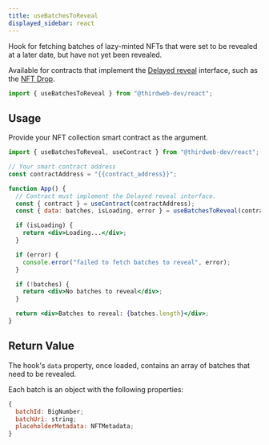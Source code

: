 ```yaml
---
title: useBatchesToReveal
displayed_sidebar: react
---
```



Hook for fetching batches of lazy-minted NFTs that were set to be revealed at a later date, but have not yet been revealed.

Available for contracts that implement the [Delayed reveal](/contractkit/extension-contracts/delayedreveal) interface, such as the [NFT Drop](https://thirdweb.com/thirdweb.eth/DropERC721).

```jsx
import { useBatchesToReveal } from "@thirdweb-dev/react";
```

## Usage

Provide your NFT collection smart contract as the argument.

```jsx
import { useBatchesToReveal, useContract } from "@thirdweb-dev/react";

// Your smart contract address
const contractAddress = "{{contract_address}}";

function App() {
  // Contract must implement the Delayed reveal interface.
  const { contract } = useContract(contractAddress);
  const { data: batches, isLoading, error } = useBatchesToReveal(contract);

  if (isLoading) {
    return <div>Loading...</div>;
  }

  if (error) {
    console.error("failed to fetch batches to reveal", error);
  }

  if (!batches) {
    return <div>No batches to reveal</div>;
  }

  return <div>Batches to reveal: {batches.length}</div>;
}
```

## Return Value

The hook's `data` property, once loaded, contains an array of batches that need to be revealed.

Each batch is an object with the following properties:

```jsx
{
  batchId: BigNumber;
  batchUri: string;
  placeholderMetadata: NFTMetadata;
}
```
